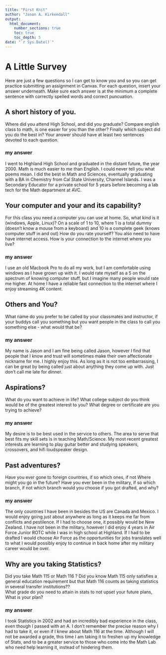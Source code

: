 ```yaml
---
title: "First Knit"
author: "Jason A. Kirkendall"
output: 
  html_document:
    number_sections: true
    toc: true
    toc_depth: 5
date: "`r Sys.Date()`"   
---
```


# A Little Survey

Here are just a few questions so I can get to know you and so you can get practice submitting an assignment in Canvas.  For each question, insert your answer underneath. Make sure each answer is at the minimum a complete sentence with correctly spelled words and correct puncuation. 

## A short history of you.  
Where did you attend High School, and did you graduate? Compare english class to math, is one easier for you than the other? Finally which subject did you do the best in? Your answer should have at least two sentences devoted to each question.  
  
### my answer     
  I went to Highland High School and graduated in the distant future, the year 2000. Math is much easier to me than English. I could never tell you what poems mean. I did the best in Math and Sciences, eventually graduating with a BA in Chemistry from Cal State University, Channel Islands. I was a Secondary Educator for a private school for 5 years before becoming a lab tech for the Math department at AVC.

     


## Your computer and your and its capability?  
 For this class  you need a computer you can use at home.  So, what kind is it (windows, Apple, Linux)?  On a scale of 1 to 10, where 1 is a total dummy (doesn't know a mouse from a keyboard) and 10 is a complete geek (knows computer stuff in and out) How do you rate yourself?  You also need to have have internet access. How is your connection to the internet where you live?

### my answer   
  I use an old Macbook Pro to do all my work, but I am comfortable using windows as I have grown up with it. I would rate myself as a 5 on the spectrum of knowing computer stuff, but I imagine many people would rate me higher. At home I have a reliable fast connection to the internet where I enjoy streaming 4K content.
   

## Others and You?   
What name do you prefer to be called by your classmates and instructor, if your buddys call you something but you want people in the class to call you something else - what would that be? 

### my answer     
  My name is Jason and I am fine being called Jason, however I find that people that I know and trust will sometimes make their own affectionate nickname for me. I highly enjoy this. As long as it is not too embarrassing, I can be great by being called just about anything they come up with. Just don't call me late for dinner.
   
 




## Aspirations?   
What do you want to achieve in life?  What college subject do you think would be of the greatest interest to you? What degree or certificate are you trying to achieve?

### my answer     
  My desire is to be best used in the service to others. The area to serve that best fits my skill sets is in teaching Math/Science. My most recent greatest interests are learning to play guitar better and studying speakers, crossovers, and hifi loudspeaker design.
   
 




## Past adventures?  
Have you ever gone to foreign countries, if so which ones, if not Where might you go in the future?  Have you ever been in the military, if so which branch, if not which branch would you choose if you got drafted, and why?

### my answer     
  The only countries I have been in besides the US are Canada and Mexico. I would enjoy going just about anywhere as long as it keeps me far from conflicts and pestilence. If I had to choose one, it possibly would be New Zealand. I have not been in the military, however I did enjoy 4 years in Air Force Junior ROTC while I was in high school at Highland. If I had to be drafted I would choose Air Force as the opportunities for jobs translates well to what I would possibly enjoy to continue in back home after my military career would be over.
   
  




## Why are you taking Statistics?  
Did you take Math 115 or Math 116 ?  Did you know Math 115 only satisfies a general education requirement but that Math 116 counts as taking statistics in several transfer institutions??  
What grade do you need to attain in stats to not upset your future plans, What is your plan?  
 

### my answer     
  I took Statistics in 2002 and had an incredibly bad experience in the class, even though I passed with an A. I don't remember the precise reason why I had to take it, or even if I knew about Math 116 at the time. Although I will not be awarded a grade, this time I am taking it to freshen up my knowledge of Stats, and to be a greater service to those who come into the Math Lab who need help learning it, instead of hindering them.
   
 






  




